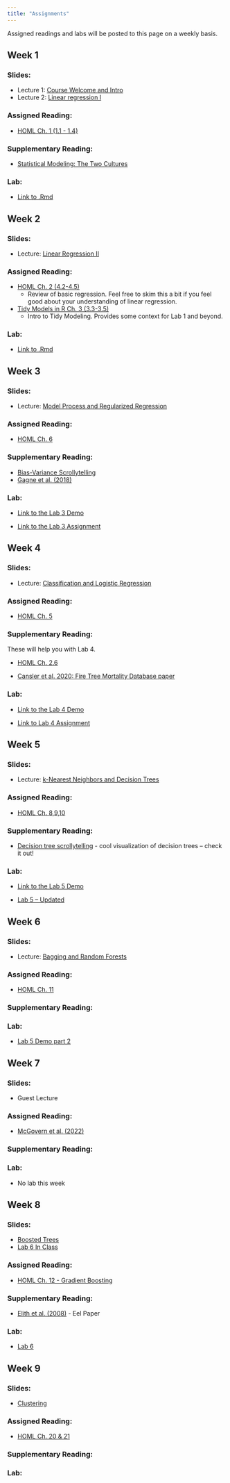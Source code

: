 ```yaml
---
title: "Assignments"
---
```


<p style="color: #ba5e00">

Assigned readings and labs will be posted to this page on a weekly basis.

</p>

## Week 1

### Slides:

-   Lecture 1: [Course Welcome and Intro](https://docs.google.com/presentation/d/19t56kmk_K23At31wD8-u_MRKOtari-qHw5b3KCD4ReU/edit?usp=sharing)
-   Lecture 2: [Linear regression I](https://github.com/MaRo406/eds-232-machine-learning/blob/main/slides/Week1_slides_Regression%20I%20.pdf)

### Assigned Reading:

-   [HOML Ch. 1 (1.1 - 1.4)](https://bradleyboehmke.github.io/HOML/intro.html)

### Supplementary Reading:

-   [Statistical Modeling: The Two Cultures](https://projecteuclid.org/journals/statistical-science/volume-16/issue-3/Statistical-Modeling--The-Two-Cultures-with-comments-and-a/10.1214/ss/1009213726.full)

### Lab:

-   [Link to .Rmd](https://github.com/MaRo406/eds-232-machine-learning/blob/main/Lab1.Rmd)

## Week 2

### Slides:

-   Lecture: [Linear Regression II](https://github.com/MaRo406/eds-232-machine-learning/blob/main/docs/slides/Week2_slides_Regression%20II.pdf)

### Assigned Reading:

-   [HOML Ch. 2 (4.2-4.5)](https://bradleyboehmke.github.io/HOML/linear-regression.html#simple-linear-regression)
    -   Review of basic regression. Feel free to skim this a bit if you feel good about your understanding of linear regression.
-   [Tidy Models in R Ch. 3 (3.3-3.5)](https://www.tmwr.org/base-r.html#tidiness-modeling)
    -   Intro to Tidy Modeling. Provides some context for Lab 1 and beyond.

### Lab:

-   [Link to .Rmd](https://github.com/MaRo406/eds-232-machine-learning/blob/main/Lab2.Rmd)

## Week 3

### Slides:

-   Lecture: [Model Process and Regularized Regression](https://ucsb.box.com/s/qepqy1ndet8x51ym6rrv51y09k6qbug1)

### Assigned Reading:

-   [HOML Ch. 6](https://bradleyboehmke.github.io/HOML/regularized-regression.html)

### Supplementary Reading:

-   [Bias-Variance Scrollytelling](https://mlu-explain.github.io/bias-variance/)
-   [Gagne et al. (2018)](https://ucsb.box.com/s/w92iwiyspdjnuoam4yjzvkzbg6qi0t4q)

### Lab:

-   [Link to the Lab 3 Demo](https://github.com/MaRo406/eds-232-machine-learning/blob/main/Lab3_Demo.Rmd)

-   [Link to the Lab 3 Assignment](https://github.com/MaRo406/eds-232-machine-learning/blob/main/Lab3.Rmd)

## Week 4

### Slides:

-   Lecture: [Classification and Logistic Regression](https://ucsb.box.com/s/k9vnorvgepeny78ulvku6tjqxrw8djkt)

### Assigned Reading:

-   [HOML Ch. 5](https://bradleyboehmke.github.io/HOML/logistic-regression.html)

### Supplementary Reading:

These will help you with Lab 4.

-   [HOML Ch. 2.6](https://bradleyboehmke.github.io/HOML/process.html#model-eval)

-   [Cansler et al. 2020: Fire Tree Mortality Database paper](https://www.nature.com/articles/s41597-020-0522-7)

### Lab:

-   [Link to the Lab 4 Demo](https://raw.githubusercontent.com/MaRo406/eds-232-machine-learning/44053f8cfa4392d0a10edad2b4b3c1df83e7106e/Lab4_Demo.Rmd)

-   [Link to Lab 4 Assignment](https://github.com/MaRo406/eds-232-machine-learning/blob/main/Lab4.Rmd)

## Week 5

### Slides:

-   Lecture: [k-Nearest Neighbors and Decision Trees](https://ucsb.box.com/s/ghfshuqf4isbu4kswigi3gtoehzszb30)

### Assigned Reading:

-   [HOML Ch. 8,9,10](https://bradleyboehmke.github.io/HOML/knn.html)

### Supplementary Reading:

-   [Decision tree scrollytelling](http://www.r2d3.us/visual-intro-to-machine-learning-part-1/) - cool visualization of decision trees -- check it out!

### Lab:

-   [Link to the Lab 5 Demo](https://github.com/MaRo406/eds-232-machine-learning/blob/main/Lab5_Demo.Rmd)

-   [Lab 5 -- Updated](https://github.com/MaRo406/eds-232-machine-learning/blob/main/Lab5_update.Rmd)

## Week 6

### Slides:

-   Lecture: [Bagging and Random Forests](https://ucsb.box.com/s/j6oxm4gct9uy1xxhv0zk42tzeqod456i)

### Assigned Reading:

-   [HOML Ch. 11](https://bradleyboehmke.github.io/HOML/random-forest.html)

### Supplementary Reading:

### Lab:

-   [Lab 5 Demo part 2](https://github.com/MaRo406/eds-232-machine-learning/blob/main/Lab5_Demo2.Rmd)

## Week 7

### Slides:

-   Guest Lecture

### Assigned Reading:

-   [McGovern et al. (2022)](https://www.cambridge.org/core/journals/environmental-data-science/article/why-we-need-to-focus-on-developing-ethical-responsible-and-trustworthy-artificial-intelligence-approaches-for-environmental-science/8A32BECCE5FBB518F982855FAB6553D4)

### Supplementary Reading:

### Lab:

-   No lab this week

## Week 8

### Slides:

-   [Boosted Trees](https://ucsb.box.com/s/mh4h340psket990lhhlla9bgsj8dd9ld)
-   [Lab 6 In Class](https://ucsb.box.com/s/5p37wn84qhqxig5sabs6zxh9kga3wiva)

### Assigned Reading:

-   [HOML Ch. 12 - Gradient Boosting](https://bradleyboehmke.github.io/HOML/gbm.html#how-boosting-works)

### Supplementary Reading:

-   [Elith et al. (2008)](https://ucsb.box.com/s/05wbobx731r6tq0yvsqbtd6l3769sdvr) - Eel Paper

### Lab:

-   [Lab 6](https://github.com/MaRo406/eds-232-machine-learning/blob/main/Lab6.Rmd)

## Week 9

### Slides: 

-   [Clustering](https://ucsb.box.com/s/u6fnivhlnkospx7ir7l82eftuvxqwlr3)

### Assigned Reading:

-   [HOML Ch. 20 & 21](https://bradleyboehmke.github.io/HOML/kmeans.html)

### Supplementary Reading:

### Lab:
